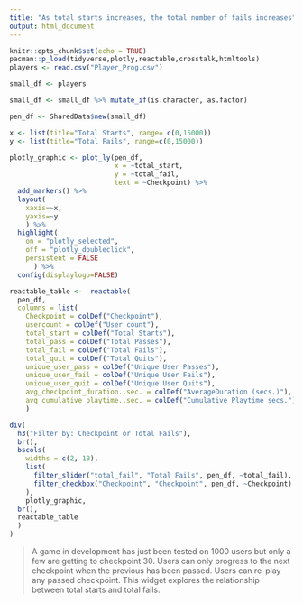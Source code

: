 ```yaml
---
title: "As total starts increases, the total number of fails increases"
output: html_document
---
```


```r
knitr::opts_chunk$set(echo = TRUE)
pacman::p_load(tidyverse,plotly,reactable,crosstalk,htmltools)
players <- read.csv("Player_Prog.csv")
```


```r

small_df <- players

small_df <- small_df %>% mutate_if(is.character, as.factor)

pen_df <- SharedData$new(small_df)

x <- list(title="Total Starts", range= c(0,15000))
y <- list(title="Total Fails", range=c(0,15000))

plotly_graphic <- plot_ly(pen_df,
                          x = ~total_start,
                          y = ~total_fail,
                          text = ~Checkpoint) %>% 
  add_markers() %>% 
  layout(
    xaxis=~x,
    yaxis=~y
    ) %>% 
  highlight(
    on = "plotly_selected",
    off = "plotly_doubleclick",
    persistent = FALSE
      ) %>% 
  config(displaylogo=FALSE)

reactable_table <-  reactable(
  pen_df,
  columns = list(
    Checkpoint = colDef("Checkpoint"),
    usercount = colDef("User count"),
    total_start = colDef("Total Starts"),
    total_pass = colDef("Total Passes"),
    total_fail = colDef("Total Fails"),
    total_quit = colDef("Total Quits"),
    unique_user_pass = colDef("Unique User Passes"),
    unique_user_fail = colDef("Unique User Fails"),
    unique_user_quit = colDef("Unique User Quits"),
    avg_checkpoint_duration..sec. = colDef("AverageDuration (secs.)"),
    avg_cumulative_playtime..sec. = colDef("Cumulative Playtime secs."))
    )

```

```r
div(
  h3("Filter by: Checkpoint or Total Fails"),
  br(),
  bscols(
    widths = c(2, 10),
    list(
      filter_slider("total_fail", "Total Fails", pen_df, ~total_fail),
      filter_checkbox("Checkpoint", "Checkpoint", pen_df, ~Checkpoint)
    ),
    plotly_graphic,
  br(),
  reactable_table
  )
)  
```

> A game in development has just been tested on 1000 users but only a few are getting to checkpoint 30. Users can only progress to the next checkpoint when the previous has been passed. Users can re-play any passed checkpoint. This widget explores the relationship between total starts and total fails. 

